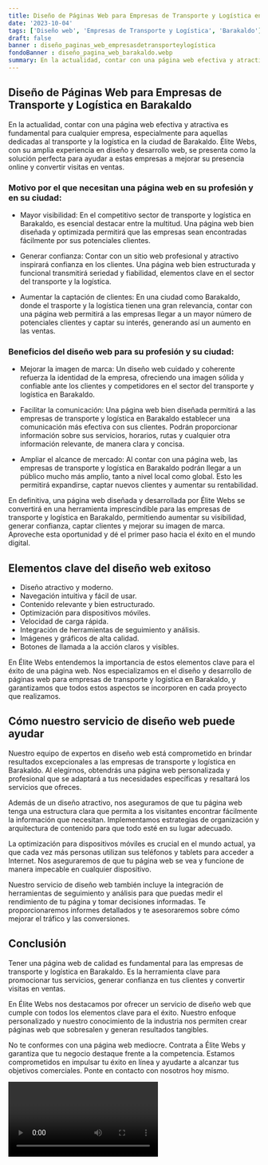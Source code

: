 ```yaml
---
title: Diseño de Páginas Web para Empresas de Transporte y Logística en Barakaldo
date: '2023-10-04'
tags: ['Diseño web', 'Empresas de Transporte y Logística', 'Barakaldo']
draft: false
banner : diseño_paginas_web_empresasdetransporteylogística
fondoBanner : diseño_pagina_web_barakaldo.webp
summary: En la actualidad, contar con una página web efectiva y atractiva es fundamental para cualquier empresa, especialmente para aquellas dedicadas al transporte y la logística en la ciudad de Barakaldo. Élite Webs, con su amplia experiencia en diseño y desarrollo web, se presenta como la solución perfecta para ayudar a estas empresas a mejorar su presencia online y convertir visitas en ventas.
---
```


## Diseño de Páginas Web para Empresas de Transporte y Logística en Barakaldo

En la actualidad, contar con una página web efectiva y atractiva es fundamental para cualquier empresa, especialmente para aquellas dedicadas al transporte y la logística en la ciudad de Barakaldo. Élite Webs, con su amplia experiencia en diseño y desarrollo web, se presenta como la solución perfecta para ayudar a estas empresas a mejorar su presencia online y convertir visitas en ventas.

### Motivo por el que necesitan una página web en su profesión y en su ciudad:

- Mayor visibilidad: En el competitivo sector de transporte y logística en Barakaldo, es esencial destacar entre la multitud. Una página web bien diseñada y optimizada permitirá que las empresas sean encontradas fácilmente por sus potenciales clientes.

- Generar confianza: Contar con un sitio web profesional y atractivo inspirará confianza en los clientes. Una página web bien estructurada y funcional transmitirá seriedad y fiabilidad, elementos clave en el sector del transporte y la logística.

- Aumentar la captación de clientes: En una ciudad como Barakaldo, donde el trasporte y la logística tienen una gran relevancia, contar con una página web permitirá a las empresas llegar a un mayor número de potenciales clientes y captar su interés, generando así un aumento en las ventas.

### Beneficios del diseño web para su profesión y su ciudad:

- Mejorar la imagen de marca: Un diseño web cuidado y coherente refuerza la identidad de la empresa, ofreciendo una imagen sólida y confiable ante los clientes y competidores en el sector del transporte y logística en Barakaldo.

- Facilitar la comunicación: Una página web bien diseñada permitirá a las empresas de transporte y logística en Barakaldo establecer una comunicación más efectiva con sus clientes. Podrán proporcionar información sobre sus servicios, horarios, rutas y cualquier otra información relevante, de manera clara y concisa.

- Ampliar el alcance de mercado: Al contar con una página web, las empresas de transporte y logística en Barakaldo podrán llegar a un público mucho más amplio, tanto a nivel local como global. Esto les permitirá expandirse, captar nuevos clientes y aumentar su rentabilidad.

En definitiva, una página web diseñada y desarrollada por Élite Webs se convertirá en una herramienta imprescindible para las empresas de transporte y logística en Barakaldo, permitiendo aumentar su visibilidad, generar confianza, captar clientes y mejorar su imagen de marca. Aproveche esta oportunidad y dé el primer paso hacia el éxito en el mundo digital.

<GifSeo />

<Cta />

## Elementos clave del diseño web exitoso

- Diseño atractivo y moderno.
- Navegación intuitiva y fácil de usar.
- Contenido relevante y bien estructurado.
- Optimización para dispositivos móviles.
- Velocidad de carga rápida.
- Integración de herramientas de seguimiento y análisis.
- Imágenes y gráficos de alta calidad.
- Botones de llamada a la acción claros y visibles.

En Élite Webs entendemos la importancia de estos elementos clave para el éxito de una página web. Nos especializamos en el diseño y desarrollo de páginas web para empresas de transporte y logística en Barakaldo, y garantizamos que todos estos aspectos se incorporen en cada proyecto que realizamos.

## Cómo nuestro servicio de diseño web puede ayudar

Nuestro equipo de expertos en diseño web está comprometido en brindar resultados excepcionales a las empresas de transporte y logística en Barakaldo. Al elegirnos, obtendrás una página web personalizada y profesional que se adaptará a tus necesidades específicas y resaltará los servicios que ofreces.

Además de un diseño atractivo, nos aseguramos de que tu página web tenga una estructura clara que permita a los visitantes encontrar fácilmente la información que necesitan. Implementamos estrategias de organización y arquitectura de contenido para que todo esté en su lugar adecuado.

La optimización para dispositivos móviles es crucial en el mundo actual, ya que cada vez más personas utilizan sus teléfonos y tablets para acceder a Internet. Nos aseguraremos de que tu página web se vea y funcione de manera impecable en cualquier dispositivo.

Nuestro servicio de diseño web también incluye la integración de herramientas de seguimiento y análisis para que puedas medir el rendimiento de tu página y tomar decisiones informadas. Te proporcionaremos informes detallados y te asesoraremos sobre cómo mejorar el tráfico y las conversiones.

## Conclusión

Tener una página web de calidad es fundamental para las empresas de transporte y logística en Barakaldo. Es la herramienta clave para promocionar tus servicios, generar confianza en tus clientes y convertir visitas en ventas.

En Élite Webs nos destacamos por ofrecer un servicio de diseño web que cumple con todos los elementos clave para el éxito. Nuestro enfoque personalizado y nuestro conocimiento de la industria nos permiten crear páginas web que sobresalen y generan resultados tangibles.

No te conformes con una página web mediocre. Contrata a Élite Webs y garantiza que tu negocio destaque frente a la competencia. Estamos comprometidos en impulsar tu éxito en línea y ayudarte a alcanzar tus objetivos comerciales. Ponte en contacto con nosotros hoy mismo.

<Video />

<CtaBot job='Empresas de Transporte y Logística' city='Barakaldo'/>

<Gmaps query='Barakaldo+españa+maps' />